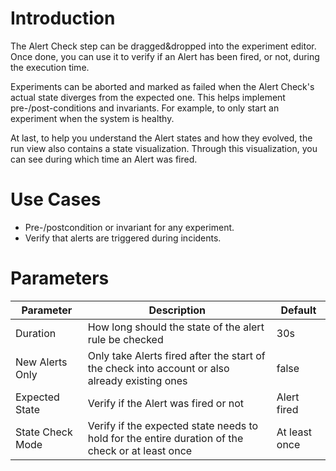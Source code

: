 # Introduction

The Alert Check step can be dragged&dropped into the experiment editor. Once done, you can use it to verify if an Alert has been fired, or not, during the execution time.

Experiments can be aborted and marked as failed when the Alert Check's actual state diverges from the expected one. This helps implement pre-/post-conditions and invariants. For example, to only start an experiment when the system is healthy.

At last, to help you understand the Alert states and how they evolved, the run view also contains a state visualization. Through this visualization, you can see during which time an Alert was fired.

# Use Cases

 - Pre-/postcondition or invariant for any experiment.
 - Verify that alerts are triggered during incidents.

# Parameters

| Parameter        | Description                                                                                      | Default       |
|------------------|--------------------------------------------------------------------------------------------------|---------------|
| Duration         | How long should the state of the alert rule be checked                                           | 30s           |
| New Alerts Only  | Only take Alerts fired after the start of the check into account or also already existing ones   | false         |
| Expected State   | Verify if the Alert was fired or not                                                             | Alert fired   |
| State Check Mode | Verify if the expected state needs to hold for the entire duration of the check or at least once | At least once |
